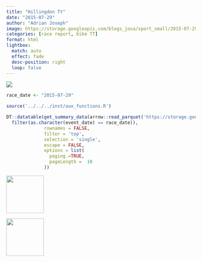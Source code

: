 ```yaml
---
title: "Hillingdon Tt"
date: "2015-07-29"
author: "Adrian Joseph"
image: https://storage.googleapis.com/blogs_josa/sport_small/2015-07-29_HILLINGDON_TT/img/00.jpg
categories: [race report, bike TT]
format: html
lightbox:
  match: auto
  effect: fade
  desc-position: right
  loop: false
---
```


![](https://storage.googleapis.com/blogs_josa/sport_small/2015-07-29_HILLINGDON_TT/img/00.jpg)

```r
race_date <- "2015-07-29"

source('../../../inst/aux_functions.R')

DT::datatable(get_summary_data(arrow::read_parquet('https://storage.googleapis.com/blogs_josa/sport/parquets/main_dataset.parquet') |>
  filter(as.character(event_date) == race_date)),
              rownames = FALSE,
              filter = 'top',
              selection = 'single',
              escape = FALSE,
              options = list(
                paging =TRUE,
                pageLength =  10
              ))
```

::: {layout-ncol=4}
![](https://storage.googleapis.com/blogs_josa/sport_small/2015-07-29_HILLINGDON_TT/img/00.jpg){ width="100" group="hi" }

![](https://storage.googleapis.com/blogs_josa/sport_small/2015-07-29_HILLINGDON_TT/img/01.jpg){ width="100" group="hi" }


:::
